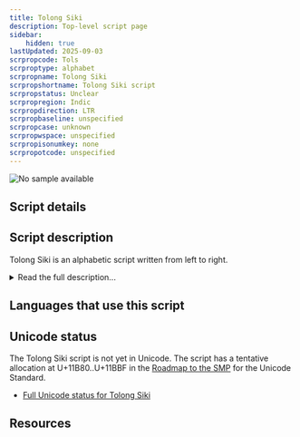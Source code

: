 ```yaml
---
title: Tolong Siki
description: Top-level script page
sidebar:
    hidden: true
lastUpdated: 2025-09-03
scrpropcode: Tols
scrproptype: alphabet
scrpropname: Tolong Siki
scrpropshortname: Tolong Siki script
scrpropstatus: Unclear
scrpropregion: Indic
scrpropdirection: LTR
scrpropbaseline: unspecified
scrpropcase: unknown
scrpropwspace: unspecified
scrpropisonumkey: none
scrpropotcode: unspecified
---
```



![No sample available](../images/nosample.png)



## Script details

<ScriptDetails />

## Script description

Tolong Siki is an alphabetic script written from left to right.

<details>
<summary>Read the full description...</summary>It was developed in 1999 for writing Kurukh, a Dravidian language spoken primarily in the states of Jharkhand, Bihar, and Chattisgarh; however it is unknown whether or not it is still used for this purpose.

_This script is not currently recognized by the [ISO 15924 standard](http://www.unicode.org/iso15924/), but is included in ScriptSource for research purposes. If you have any information on this script, please add the information to this site. Your contributions can be a great help in refining and expanding the ISO 15924 standard. The [Script Encoding Initiative](http://www.linguistics.berkeley.edu/sei/) is working to support the inclusion of this script in the standard, and contributions here will support their efforts._
</details>

## Languages that use this script

<WsList script='Tols' wsMax='5' />

## Unicode status

The Tolong Siki script is not yet in Unicode. The script has a tentative allocation at U+11B80..U+11BBF in the [Roadmap to the SMP](http://www.unicode.org/roadmaps/smp/) for the Unicode Standard.

- [Full Unicode status for Tolong Siki](/scrlang/unicode/tols-unicode)



## Resources

<ScriptResources detailSummary='seemore' />

